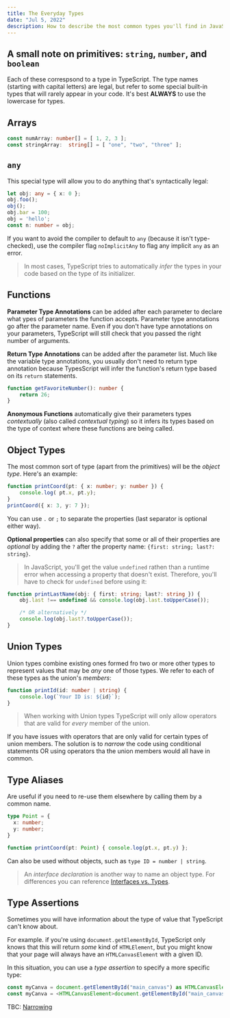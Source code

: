 ```yaml
---
title: The Everyday Types
date: "Jul 5, 2022"
description: How to describe the most common types you'll find in JavaScript code using Typescript...
---
```


## A small note on primitives: `string`, `number`, and `boolean`

Each of these correspsond to a type in TypeScript. The type names (starting with capital letters) are legal, but refer to some special built-in types that will rarely appear in your code. It's best **ALWAYS** to use the lowercase for types.

## Arrays

```TypeScript showLineNumbers
const numArray: number[] = [ 1, 2, 3 ];
const stringArray:  string[] = [ "one", "two", "three" ];
```

## `any`

This special type will allow you to do anything that's syntactically legal:

```TypeScript showLineNumbers
let obj: any = { x: 0 };
obj.foo();
obj();
obj.bar = 100;
obj = 'hello';
const n: number = obj;
```

If you want to avoid the compiler to default to `any` (because it isn't type-checked), use the compiler flag `noImplicitAny` to flag any implicit `any` as an error.

> In most cases, TypeScript tries to automatically _infer_ the types in your code based on the type of its initializer.

## Functions

**Parameter Type Annotations** can be added after each parameter to declare what ypes of parameters the function accepts. Parameter type annotations go after the parameter name. Even if you don't have type annotations on your parameters, TypeScript will still check that you passed the right number of arguments.

**Return Type Annotations** can be added after the parameter list. Much like the variable type annotations, you usually don't need to return type annotation because TypesScript will infer the function's return type based on its `return` statements.

```TypeScript showLineNumbers
function getFavoriteNumber(): number {
    return 26;
}
```

**Anonymous Functions** automatically give their parameters types _contextually_ (also called _contextual typing_) so it infers its types based on the type of context where these functions are being called.

## Object Types

The most common sort of type (apart from the primitives) will be the _object type_. Here's an example:

```TypeScript showLineNumbers
function printCoord(pt: { x: number; y: number }) {
    console.log( pt.x, pt.y);
}
printCoord({ x: 3, y: 7 });
```

You can use `.` or `;` to separate the properties (last separator is optional either way).

**Optional properties** can also specify that some or all of their properties are _optional_ by adding the `?` after the property name: `{first: string; last?: string}`.

> In JavaScript, you'll get the value `undefined` rathen than a runtime error when accessing a property that doesn't exist. Therefore, you'll have to check for `undefined` before using it:

```TypeScript showLineNumbers
function printLastName(obj: { first: string; last?: string }) {
    obj.last !== undefined && console.log(obj.last.toUpperCase());

    /* OR alternatively */
    console.log(obj.last?.toUpperCase());
}
```

## Union Types

Union types combine existing ones formed fro two or more other types to represent values that may be _any_ one of those types. We refer to each of these types as the union's _members_:

```TypeScript showLineNumbers
function printId(id: number | string) {
    console.log(`Your ID is: ${id}`);
}
```

> When working with Union types TypeScript will only allow operators that are valid for _every_ member of the union.

If you have issues with operators that are only valid for certain types of union members. The solution is to _narrow_ the code using conditional statements OR using operators tha the union members would all have in common.

## Type Aliases

Are useful if you need to re-use them elsewhere by calling them by a common name.

```TypeScript showLineNumbers
type Point = {
  x: number;
  y: number;
}

function printCoord(pt: Point) { console.log(pt.x, pt.y) };
```
Can also be used without objects, such as `type ID = number | string`.

> An *interface declaration* is another way to name an object type. For differences you can reference [Interfaces vs. Types](defining-types#interfaces-vs-types).

## Type Assertions

Sometimes you will have information about the type of value that TypeScript can't know about.

For example. if you're using `document.getElementById`, TypeScript only knows that this will return *some* kind of `HTMLElement`, but you might know that your page will always have an `HTMLCanvasElement` with a given ID.

In this situation, you can use a *type assertion* to specify a more specific type:

```TypeScript showLineNumbers
const myCanva = document.getElementById("main_canvas") as HTMLCanvasElement;
const myCanva = <HTMLCanvasElement>document.getElementById("main_canvas");
```

TBC: [Narrowing](https://www.typescriptlang.org/docs/handbook/2/narrowing.html)